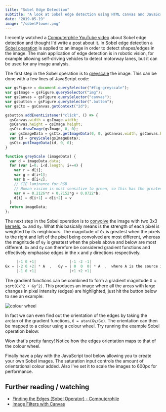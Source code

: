 ```yaml
---
title: "Sobel Edge Detection"
subtitle: "A look at Sobel edge detection using HTML canvas and JavaScript."
date: "2019-05-19"
image: "/sobelFlower.png"
---
```



I recently watched a <a class="blueLink" href="https://youtu.be/uihBwtPIBxM">Computerphile YouTube video</a> about Sobel edge detection and thought I'd write a post about it. In Sobel edge detection a <a href="https://en.wikipedia.org/wiki/Sobel_operator" class="blueLink">Sobel operation</a> is applied to an image in order to detect shapes/edges in the image. The main application of edge detection is in robotic vision, for example allowing self-driving vehicles to detect motorway lanes, but it can be used for any image analysis.

The first step in the Sobel operation is to <a href="https://en.wikipedia.org/wiki/Grayscale" class="blueLink">greyscale</a> the image. This can be done with a few lines of JavaScript code:

```javascript
var gsFigure = document.querySelector("#fig-greyscale");
var gsImage = gsFigure.querySelector("img");
var gsCanvas = gsFigure.querySelector("canvas");
var gsbutton = gsFigure.querySelector(".button");
var gsCtx = gsCanvas.getContext("2d");

gsbutton.addEventListener("click", () => {
  gsCanvas.width = gsImage.width;
  gsCanvas.height = gsImage.height;
  gsCtx.drawImage(gsImage, 0, 0);
  var gsImageData = gsCtx.getImageData(0, 0, gsCanvas.width, gsCanvas.height);
  var id = greyScale(gsImageData);
  gsCtx.putImageData(id, 0, 0);
}

function greyScale (imageData) {
  var d = imageData.data;
  for (var i=0; i<d.length; i+=4) {
    var r = d[i];
    var g = d[i+1];
    var b = d[i+2];
    // CIE luminance for RGB
    // Human vision is most sensitive to green, so this has the greatest coefficient value.
    var v = 0.2126*r + 0.7152*g + 0.0722*b;
    d[i] = d[i+1] = d[i+2] = v
  }
  return imageData;
};
```

<FlowerSobel transformType="greyscale" />

The next step in the Sobel operation is to <a class="blueLink" href="https://en.wikipedia.org/wiki/Kernel_(image_processing)#Convolution">convolve</a> the image with two 3x3 <a class="blueLink" href="https://en.wikipedia.org/wiki/Kernel_(image_processing)">kernels</a>, `Gx` and `Gy`. What this basically means is the strength of each pixel is weighted by its neighbours. The magnitude of `Gx` is greatest when the pixels to the right and left of the pixel being convolved are most different, whereas the magnitude of `Gy` is greatest when the pixels above and below are most different. `Gx` and `Gy` can therefore be considered gradient functions and effectively emphasise edges in the x and y directions respectively.

```javascript
     |-1 0 +1|               |-1 -2 -1|
Gx = |-2 0 +2| * A  ,   Gy = | 0  0  0| * A  ,  where A is the source image.
     |-1 0 +1|               |+1 +2 +1|
```

The gradient functions can be combined to form a gradient magnitude `G = sqrt(Gx^2 + Gy^2)`. This produces an image where all the areas with large changes in pixel intensity (edges) are highlighted, just hit the button below to see an example:

<FlowerSobel transformType="sobel" />

<img className={style.colourWheel} src={colourWheel} alt="colour wheel" />

In fact we can even find out the orientation of the edges by taking the arctan of the gradient functions, `θ = atan(Gy/Gx)`. The orientation can then be mapped to a colour using a colour wheel. Try running the example Sobel operation below:

<FlowerSobel transformType="sobelColour" />

Wow that's pretty fancy! Notice how the edges orientation maps to that of the colour wheel.

Finally have a play with the JavaScript tool below allowing you to create your own Sobel images. The saturation input controls the amount of orientational colour added. Also I've set it to scale the images to 600px for performance.

<SobelTool />

## Further reading / watching

- <a class="blueLink" href="https://youtu.be/uihBwtPIBxM">Finding the Edges (Sobel Operator) - Computerphile</a>
- <a class="blueLink" href="https://www.html5rocks.com/en/tutorials/canvas/imagefilters/">Image Filters with Canvas</a>
